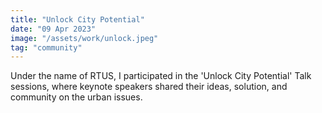 ```yaml
---
title: "Unlock City Potential"
date: "09 Apr 2023"
image: "/assets/work/unlock.jpeg"
tag: "community"
---
```


Under the name of RTUS, I participated in the 'Unlock City Potential' Talk sessions,
where keynote speakers shared their ideas, solution, and community on the urban issues.
